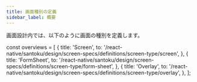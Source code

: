 ```yaml
---
title: 画面種別の定義
sidebar_label: 概要
---
```


画面設計内では、以下のように画面の種別を定義します。

<!-- textlint-disable ja-technical-writing/sentence-length,ja-technical-writing/max-comma,ja-spacing/ja-no-space-around-parentheses,jtf-style/3.3.かっこ類と隣接する文字の間のスペースの有無,ja-technical-writing/ja-no-mixed-period,ja-technical-writing/no-unmatched-pair -->

const overviews = [
  {
    title: 'Screen',
    to: '/react-native/santoku/design/screen-specs/definitions/screen-type/screen',
  },
  {
    title: 'FormSheet',
    to: '/react-native/santoku/design/screen-specs/definitions/screen-type/form-sheet',
  },
  {
    title: 'Overlay',
    to: '/react-native/santoku/design/screen-specs/definitions/screen-type/overlay',
  },
];

<PageList overviews={overviews} colSize={12} />

<!-- textlint-enable ja-technical-writing/sentence-length,ja-technical-writing/max-comma,ja-spacing/ja-no-space-around-parentheses,jtf-style/3.3.かっこ類と隣接する文字の間のスペースの有無,ja-technical-writing/ja-no-mixed-period,ja-technical-writing/no-unmatched-pair -->
